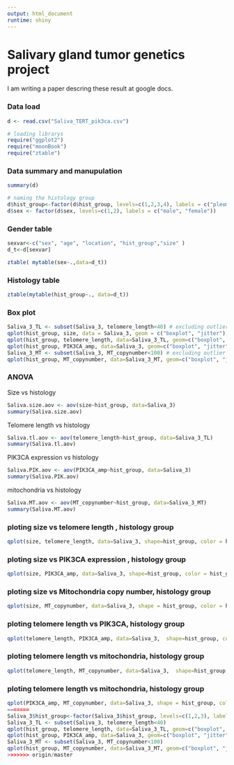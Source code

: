 ```yaml
---
output: html_document
runtime: shiny
---
```

# Salivary gland tumor genetics project

I am writing a paper descring these result at google docs.


### Data load
```r
d <- read.csv("Saliva_TERT_pik3ca.csv")
```


```r
# loading librarys
require("ggplot2")
require("moonBook")
require("ztable")
```

### Data summary and manupulation
```r
summary(d)

# naming the histology group
d$hist_group<-factor(d$hist_group, levels=c(1,2,3,4), labels = c("pleomorphic adenoma", "warthin", "carcinoma", "etc")) 
d$sex <- factor(d$sex, levels=c(1,2), labels = c("male", "female")) 
```


### Gender table
```r
sexvar<-c("sex", "age", "location", "hist_group","size" )
d_t<-d[sexvar]

ztable( mytable(sex~.,data=d_t))
```

### Histology table
```r
ztable(mytable(hist_group~., data=d_t))
```


### Box plot
```r
Saliva_3_TL <- subset(Saliva_3, telomere_length<40) # excluding outlier data in the telomere length
qplot(hist_group, size, data = Saliva_3, geom = c("boxplot", "jitter"), fill = hist_group) # plotting the box plot for size
qplot(hist_group, telomere_length, data=Saliva_3_TL, geom=c("boxplot", "jitter"), fill=hist_group) # plotting the box plot for telomere length
qplot(hist_group, PIK3CA_amp, data=Saliva_3, geom=c("boxplot", "jitter"), fill=hist_group) # plotting the box plot for PIK3CA expression 
Saliva_3_MT <- subset(Saliva_3, MT_copynumber<100) # excluding outlier data in the mitochondria copy number
qplot(hist_group, MT_copynumber, data=Saliva_3_MT, geom=c("boxplot", "jitter"), fill=hist_group) # plotting the box plot for mitochondria copy number
```

### ANOVA
Size vs histology
```r
Saliva.size.aov <- aov(size~hist_group, data=Saliva_3)
summary(Saliva.size.aov)
```

Telomere length vs histology
```r
Saliva.tl.aov <- aov(telomere_length~hist_group, data=Saliva_3_TL)
summary(Saliva.tl.aov)
```

PIK3CA expression vs histology
```r
Saliva.PIK.aov <- aov(PIK3CA_amp~hist_group, data=Saliva_3)
summary(Saliva.PIK.aov)
```

mitochondria vs histology
```r
Saliva.MT.aov <- aov(MT_copynumber~hist_group, data=Saliva_3_MT)
summary(Saliva.MT.aov)
```

### ploting size vs telomere length , histology group
```r
qplot(size, telomere_length, data=Saliva_3, shape=hist_group, color = hist_group, ylim = c(0,40))
```

### ploting size vs PIK3CA expression , histology group
```r
qplot(size, PIK3CA_amp, data=Saliva_3, shape=hist_group, color = hist_group)
```

### ploting size vs Mitochondria copy number, histology group
```r
qplot(size, MT_copynumber, data=Saliva_3, shape = hist_group, color = hist_group, ylim = c(0,9))
```

### ploting telomere length vs PIK3CA, histology group
```r
qplot(telomere_length, PIK3CA_amp, data=Saliva_3,  shape=hist_group, color = hist_group, xlim = c(0,40))
```

### ploting telomere length vs mitochondria, histology group
```r
qplot(telomere_length, MT_copynumber, data=Saliva_3,  shape=hist_group, color = hist_group, xlim = c(0,40), ylim = c(0,9))
```

### ploting telomere length vs mitochondria, histology group
```r
qplot(PIK3CA_amp, MT_copynumber, data=Saliva_3, shape = hist_group, color = hist_group, ylim = c(0,9))
=======
Saliva_3$hist_group<-factor(Saliva_3$hist_group, levels=c(1,2,3), labels = c("pleomorphic adenoma", "warthin", "carcinoma"))
Saliva_3_TL <- subset(Saliva_3, telomere_length<40)
qplot(hist_group, telomere_length, data=Saliva_3_TL, geom=c("boxplot", "jitter"), fill=hist_group)
qplot(hist_group, PIK3CA_amp, data=Saliva_3, geom=c("boxplot", "jitter"), fill=hist_group)
Saliva_3_MT <- subset(Saliva_3, MT_copynumber<100)
qplot(hist_group, MT_copynumber, data=Saliva_3_MT, geom=c("boxplot", "jitter"), fill=hist_group)
>>>>>>> origin/master
```

